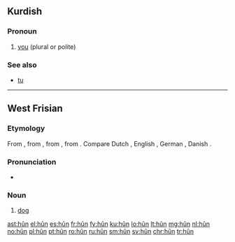 {{also|Appendix:Variations of "hun"}}
==Kurdish==

===Pronoun===
{{head|ku|pronoun}}

# [[you]] (plural or polite)

===See also===
* [[tu#Kurdish|tu]]

----

==West Frisian==

===Etymology===
From {{etyl|ofs|fy}} {{term|hund|lang=ofs}}, from {{etyl|gem-pro|fy}} {{term/t|gem-pro|*hundaz}}, from {{etyl|ine-pro|fy}} {{term/t|ine-pro|*ḱwn̥tós}}, from {{term/t|ine-pro|*ḱwṓ}}. Compare Dutch {{term|hond|lang=nl}}, English {{term|hound|lang=en}}, German {{term|Hund|lang=de}}, Danish {{term|hund|lang=da}}.

===Pronunciation===
* {{IPA|/hun/|lang=fy}}

===Noun===
{{fy-noun|g=c|dim=hûntsje}}

# [[dog]]

[[ast:hûn]]
[[el:hûn]]
[[es:hûn]]
[[fr:hûn]]
[[fy:hûn]]
[[ku:hûn]]
[[lo:hûn]]
[[lt:hûn]]
[[mg:hûn]]
[[nl:hûn]]
[[no:hûn]]
[[pl:hûn]]
[[pt:hûn]]
[[ro:hûn]]
[[ru:hûn]]
[[sm:hûn]]
[[sv:hûn]]
[[chr:hûn]]
[[tr:hûn]]